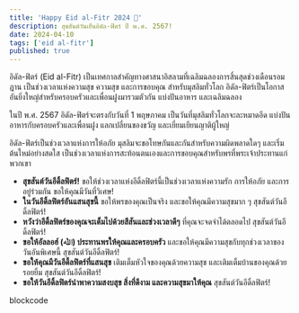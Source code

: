 ```yaml
---
title: 'Happy Eid al-Fitr 2024 🤲'
description: สุขสันต์วันเย็นอิดัล-ฟิตร์ ปี พ.ศ. 2567!
date: 2024-04-10
tags: ['eid al-fitr']
published: true
---
```


อิดัล-ฟิตร์ (Eid al-Fitr) เป็นเทศกาลสำคัญทางศาสนาอิสลามที่เฉลิมฉลองการสิ้นสุดช่วงเดือนรอมฎาน เป็นช่วงเวลาแห่งความสุข ความสุข และการขอบคุณ สำหรับมุสลิมทั่วโลก อิดัล-ฟิตร์เป็นโอกาสอันยิ่งใหญ่สำหรับครอบครัวและเพื่อนฝูงมารวมตัวกัน แบ่งปันอาหาร และเฉลิมฉลอง

ในปี พ.ศ. 2567 อิดัล-ฟิตร์จะตรงกับวันที่ 1 พฤษภาคม เป็นวันที่มุสลิมทั่วโลกจะละหมาดอีด แบ่งปันอาหารกับครอบครัวและเพื่อนฝูง แลกเปลี่ยนของขวัญ และเยี่ยมเยียนญาติผู้ใหญ่

อิดัล-ฟิตร์เป็นช่วงเวลาแห่งการให้อภัย มุสลิมจะขอโทษกันและกันสำหรับความผิดพลาดใดๆ และเริ่มต้นใหม่อย่างสดใส เป็นช่วงเวลาแห่งการสะท้อนตนเองและการขอบคุณสำหรับพรที่พระเจ้าประทานแก่พวกเขา

- **สุขสันต์วันอีดิ้ลฟิตร์!** ขอให้ช่วงเวลาแห่งอีดิ้ลฟิตร์นี้เป็นช่วงเวลาแห่งความรัก การให้อภัย และการอยู่ร่วมกัน ขอให้คุณมีวันที่วิเศษ!
- **ในวันอีดิ้ลฟิตร์อันแสนสุขนี้** ขอให้พรของคุณเป็นจริง และขอให้คุณมีความสุขมาก ๆ สุขสันต์วันอีดิ้ลฟิตร์!
- **หวังว่าอีดิ้ลฟิตร์ของคุณจะเต็มไปด้วยสีสันและช่วงเวลาดีๆ** ที่คุณจะจดจำได้ตลอดไป สุขสันต์วันอีดิ้ลฟิตร์!
- **ขอให้อัลลอฮ์ (ﷲ) ประทานพรให้คุณและครอบครัว** และขอให้คุณมีความสุขกับทุกช่วงเวลาของวันอันพิเศษนี้ สุขสันต์วันอีดิ้ลฟิตร์!
- **ขอให้คุณมีวันอีดิ้ลฟิตร์ที่แสนสุข** เติมเต็มหัวใจของคุณด้วยความสุข และเติมเต็มบ้านของคุณด้วยรอยยิ้ม สุขสันต์วันอีดิ้ลฟิตร์!
- **ขอให้วันอีดิ้ลฟิตร์นำพาความสงบสุข สิ่งที่ดีงาม และความสุขมาให้คุณ** สุขสันต์วันอีดิ้ลฟิตร์!

<blockcode>blockcode</blockcode>
